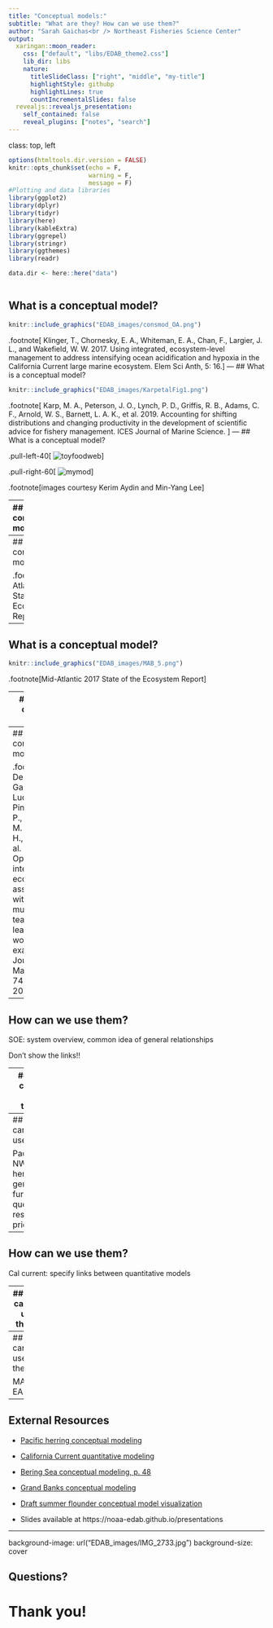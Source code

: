 ```yaml
---
title: "Conceptual models:"
subtitle: "What are they? How can we use them?"
author: "Sarah Gaichas<br /> Northeast Fisheries Science Center"
output:
  xaringan::moon_reader:
    css: ["default", "libs/EDAB_theme2.css"]
    lib_dir: libs
    nature:
      titleSlideClass: ["right", "middle", "my-title"]
      highlightStyle: githubp
      highlightLines: true
      countIncrementalSlides: false
  revealjs::revealjs_presentation:
    self_contained: false
    reveal_plugins: ["notes", "search"]
---
```

class: top, left

```r

options(htmltools.dir.version = FALSE)
knitr::opts_chunk$set(echo = F,
                      warning = F,
                      message = F)
#Plotting and data libraries
library(ggplot2)
library(dplyr)
library(tidyr)
library(here)
library(kableExtra)
library(ggrepel)
library(stringr)
library(ggthemes)
library(readr)

data.dir <- here::here("data")



```

## What is a conceptual model?
```r
knitr::include_graphics("EDAB_images/consmod_OA.png")
```

.footnote[
Klinger, T., Chornesky, E. A., Whiteman, E. A., Chan, F., Largier, J. L., and Wakefield, W. W. 2017. Using integrated, ecosystem-level management to address intensifying ocean acidification and hypoxia in the California Current large marine ecosystem. Elem Sci Anth, 5: 16.
]
---
## What is a conceptual model?
```r
knitr::include_graphics("EDAB_images/KarpetalFig1.png")
```

.footnote[
Karp, M. A., Peterson, J. O., Lynch, P. D., Griffis, R. B., Adams, C. F., Arnold, W. S., Barnett, L. A. K., et al. 2019. Accounting for shifting distributions and changing productivity in the development of scientific advice for fishery management. ICES Journal of Marine Science. 
]
---
## What is a conceptual model?

.pull-left-40[
![toyfoodweb](EDAB_images/toyfw.png)
]

.pull-right-60[
![mymod](EDAB_images/my-nefw.png)
]

.footnote[images courtesy Kerim Aydin and Min-Yang Lee]

---
## What is a conceptual model?
```r
knitr::include_graphics("EDAB_images/ehs21213-fig-0001-m.jpg")
```

.footnote[
Levin, P. S., Francis, T. B., and Taylor, N. G. 2016. Thirty-two essential questions for understanding the social–ecological system of forage fish: the case of Pacific Herring. Ecosystem Health and Sustainability, 2: e01213.
]

---
## What is a conceptual model?
```r
knitr::include_graphics("EDAB_images/MAB_conmod_overview.jpg")
```

.footnote[Mid-Atlantic 2019 State of the Ecosystem Report]

---
## What is a conceptual model?
```r
knitr::include_graphics("EDAB_images/MAB_5.png")
```

.footnote[Mid-Atlantic 2017 State of the Ecosystem Report]

---
## What is a conceptual model?
```r
knitr::include_graphics("EDAB_images/MAB_3.png")
```

.footnote[Original Mid-Atlantic conceptual model (unpublished)]

---
## What is a conceptual model?
```r
knitr::include_graphics("EDAB_images/fsx038f4.png")
```

.footnote[
DePiper, G. S., Gaichas, S. K., Lucey, S. M., Pinto da Silva, P., Anderson, M. R., Breeze, H., Bundy, A., et al. 2017. Operationalizing integrated ecosystem assessments within a multidisciplinary team: lessons learned from a worked example. ICES Journal of Marine Science, 74: 2076–2086.
]

---
## How can we use them?

SOE: system overview, common idea of general relationships

Don't show the links!!

---
## How can we use them?

Bering FEP: ensure key relationships accounted

---
## How can we use them?

Pacific NW herring: generating further questions, research priorities

---
## How can we use them?

Cal current: specify links between quantitative models

---
## How can we use them? 

Herring MSE: link models matching management objectives

```r
knitr::include_graphics("EDAB_images/OMdesign.png")
```

---
## How can we use them?

MAFMC EAFM: 

---
## External Resources

* [Pacific herring conceptual modeling](https://esajournals.onlinelibrary.wiley.com/doi/10.1002/ehs2.1213)

* [California Current quantitative modeling](https://www.elementascience.org/articles/10.1525/elementa.338/)

* [Bering Sea conceptual modeling, p. 48](https://meetings.npfmc.org/CommentReview/DownloadFile?p=c334ad33-4139-4b5a-b205-a8b7c5028562.pdf&fileName=D6%20Final%20BS%20FEP%20Jan%202019.pdf)

* [Grand Banks conceptual modeling](https://academic.oup.com/icesjms/article/74/8/2076/3094701)

* [Draft summer flounder conceptual model visualization](https://gdepiper.github.io/Summer_Flounder_Conceptual_Models/sfconsmod_riskfactors_subplots.html)

* Slides available at https://noaa-edab.github.io/presentations

---

background-image: url("EDAB_images/IMG_2733.jpg")
background-size: cover

## Questions?


# Thank you!